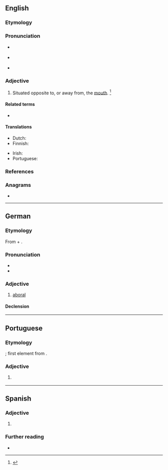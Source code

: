 ==English==

===Etymology===
{{prefix|en|ab|oral|t1=away from|t2=the mouth}}

===Pronunciation===
* {{a|RP}} {{IPA|en|/æbˈɔːɹ.l̩/}}
* {{a|US}} {{IPA|en|/æbˈɔɹ.l̩/}}
* {{rhymes|en|ɔːɹəl|s=3}}

===Adjective===
{{en-adj}}

# {{lb|en|zoology}} Situated opposite to, or away from, the [[mouth]]. {{defdate|First attested in the mid 19<sup>th</sup> century.}}<ref>{{R:SOED5|page=6}}</ref>

====Related terms====
* {{l|en|aborally}}

====Translations====
{{trans-top|situated away from the mouth}}
* Dutch: {{t|nl|aboraal}}
* Finnish: {{t|fi|aboraalinen}}
{{trans-mid}}
* Irish: {{t|ga|allbhéalach}}
* Portuguese: {{t|pt|aboral}}
{{trans-bottom}}

===References===
<references/>

===Anagrams===
* {{anagrams|en|a=aablor|alobar}}

----

==German==

===Etymology===
From {{der|de|la|ab-}} + {{m|la|oralis}}.

===Pronunciation===
* {{audio|de|De-aboral.ogg|Audio}}
* {{rhymes|de|aːl|s=3}}

===Adjective===
{{de-adj|pred:-}}

# [[#English|aboral]]

====Declension====
{{de-adecl|pred:-}}

----

==Portuguese==

===Etymology===
{{prefix|pt|ab|oral}}; first element from {{der|pt|la|ab-}}.

===Adjective===
{{pt-adj|abora|l}}

# {{lb|pt|zoology}} {{l|en|aboral}} {{gloss|situated away from the mouth}}
----
==Spanish==

===Adjective===
{{es-adj}}

# {{l|en|aboral}}

===Further reading===
* {{R:es:DRAE}}